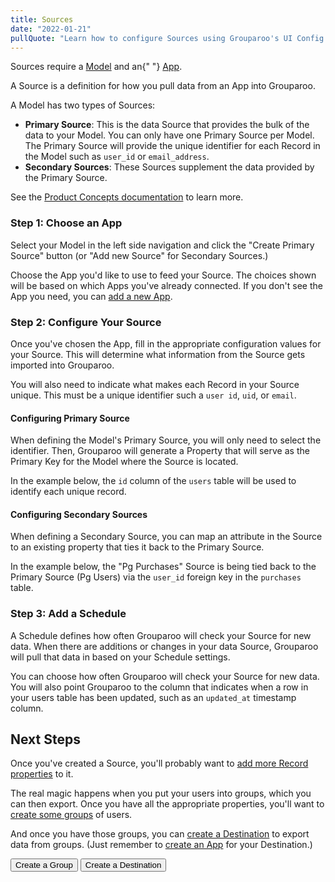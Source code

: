 ```yaml
---
title: Sources
date: "2022-01-21"
pullQuote: "Learn how to configure Sources using Grouparoo's UI Config."
---
```


<Alert variant="warning">
  <p className="mb-0">
    Sources require a <a href="/docs/config/models">Model</a> and an{" "}
    <a href="/docs/config/apps">App</a>.
  </p>
</Alert>

A Source is a definition for how you pull data from an App into Grouparoo.

A Model has two types of Sources:

- **Primary Source**: This is the data Source that provides the bulk of the data to your Model. You can only have one Primary Source per Model.
  The Primary Source will provide the unique identifier for each Record in the Model such as `user_id` or `email_address`.
- **Secondary Sources**: These Sources supplement the data provided by the Primary Source.

See the [Product Concepts documentation](/docs/getting-started/product-concepts) to learn more.

### Step 1: Choose an App

Select your Model in the left side navigation and click the "Create Primary Source" button (or "Add new Source" for Secondary Sources.)

<ImageInBrowserFrame
  centered
  alt="UI Config: New Source"
  src="/images/docs/guides/config/source--01-add.png"
  width={1005}
  height={628}
/>

Choose the App you'd like to use to feed your Source. The choices shown will be based on which Apps you've already connected. If you don't see the App you need, you can [add a new App](/docs/config/apps).

<ImageInBrowserFrame
  centered
  alt="UI Config: Choose App"
  src="/images/docs/guides/config/source--02-choose-app.png"
  width={1062}
  height={664}
/>

### Step 2: Configure Your Source

Once you've chosen the App, fill in the appropriate configuration values for your Source. This will determine what information from the Source gets imported into Grouparoo.

You will also need to indicate what makes each Record in your Source unique. This must be a unique identifier such a `user id`, `uid`, or `email`.

#### Configuring Primary Source

When defining the Model's Primary Source, you will only need to select the identifier.
Then, Grouparoo will generate a Property that will serve as the Primary Key for the Model where the Source is located.

In the example below, the `id` column of the `users` table will be used to identify each unique record.

<ImageInBrowserFrame
  centered
  alt="UI Config: Configure Source"
  src="/images/docs/guides/config/source--03-configure.png"
  width={1061}
  height={746}
/>

#### Configuring Secondary Sources

When defining a Secondary Source, you can map an attribute in the Source to an existing property that ties it back to the Primary Source.

In the example below, the "Pg Purchases" Source is being tied back to the Primary Source (Pg Users) via the `user_id` foreign key in the `purchases` table.

<ImageInBrowserFrame
  centered
  alt="UI Config: Configure Source"
  src="/images/docs/guides/config/source--03-configure-secondary.png"
  width={1085}
  height={746}
/>

### Step 3: Add a Schedule

A Schedule defines how often Grouparoo will check your Source for new data. When there are additions or changes in your data Source, Grouparoo will pull that data in based on your Schedule settings.

You can choose how often Grouparoo will check your Source for new data. You will also point Grouparoo to the column that indicates when a row in your users table has been updated, such as an `updated_at` timestamp column.

<ImageInBrowserFrame
  centered
  alt="UI Config: Add Schedule"
  src="/images/docs/guides/config/source--04-schedule.png"
  width={1238}
  height={846}
/>

<GeneratedConfigFile
  configDir="sources"
  docPath="/docs/config/code-config/sources"
/>

## Next Steps

Once you've created a Source, you'll probably want to [add more Record properties](/docs/config/properties) to it.

<ImageInBrowserFrame
  centered
  alt="UI Config: Configure Source"
  src="/images/docs/guides/config/source--05-properties.png"
  width={1091}
  height={666}
/>

The real magic happens when you put your users into groups, which you can then export. Once you have all the appropriate properties, you'll want to [create some groups](/docs/config/groups) of users.

And once you have those groups, you can [create a Destination](/docs/config/destinations) to export data from groups. (Just remember to [create an App](/docs/config/apps) for your Destination.)

<Button href="/docs/config/groups" variant="outline-primary">
  Create a Group
</Button> <Button href="/docs/config/destinations" variant="outline-primary">
  Create a Destination
</Button>

